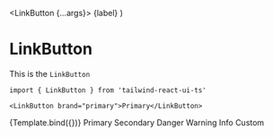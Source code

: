 

<Meta title="Components/Buttons/LinkButton" component={LinkButton} />

  <LinkButton {...args}>
    {label}
  </LinkButton>
)

# LinkButton

This is the `LinkButton`

```tsx
import { LinkButton } from 'tailwind-react-ui-ts'

<LinkButton brand="primary">Primary</LinkButton>
```

<Preview>
  <Story name="Default" args={{
    brand: 'primary'
  }}>
    {Template.bind({})}
  </Story>
  <Story name="Color variations">
    <LinkButton brand="primary">
      Primary
    </LinkButton>
    <LinkButton brand="secondary">
      Secondary
    </LinkButton>
    <LinkButton brand="danger">
      Danger
    </LinkButton>
    <LinkButton brand="warning">
      Warning
    </LinkButton>
    <LinkButton brand="info">
      Info
    </LinkButton>
    <LinkButton bg="purple-400" text="white">
      Custom
    </LinkButton>
  </Story>
</Preview>
